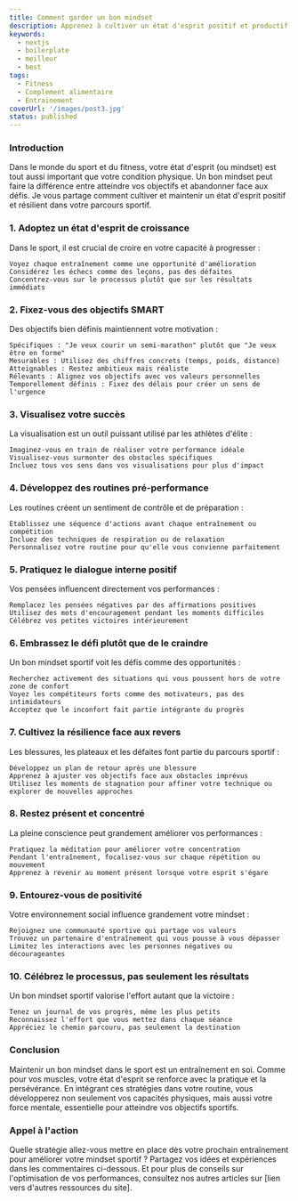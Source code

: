 ```yaml
---
title: Comment garder un bon mindset
description: Apprenez à cultiver un état d'esprit positif et productif grâce à notre guide. Découvrez des clés essentielles pour développer votre résilience, rester motivé et transformer vos pensées en actions concrètes au quotidien.
keywords:
  - nextjs
  - boilerplate
  - meilleur
  - best
tags:
  - Fitness
  - Complement alimentaire
  - Entrainement
coverUrl: '/images/post3.jpg'
status: published
---
```


### Introduction

Dans le monde du sport et du fitness, votre état d'esprit (ou mindset) est tout aussi important que votre condition physique. Un bon mindset peut faire la différence entre atteindre vos objectifs et abandonner face aux défis. Je vous partage comment cultiver et maintenir un état d'esprit positif et résilient dans votre parcours sportif.
### 1. Adoptez un état d'esprit de croissance

Dans le sport, il est crucial de croire en votre capacité à progresser :

    Voyez chaque entraînement comme une opportunité d'amélioration
    Considérez les échecs comme des leçons, pas des défaites
    Concentrez-vous sur le processus plutôt que sur les résultats immédiats

### 2. Fixez-vous des objectifs SMART

Des objectifs bien définis maintiennent votre motivation :

    Spécifiques : "Je veux courir un semi-marathon" plutôt que "Je veux être en forme"
    Mesurables : Utilisez des chiffres concrets (temps, poids, distance)
    Atteignables : Restez ambitieux mais réaliste
    Rélevants : Alignez vos objectifs avec vos valeurs personnelles
    Temporellement définis : Fixez des délais pour créer un sens de l'urgence

### 3. Visualisez votre succès

La visualisation est un outil puissant utilisé par les athlètes d'élite :

    Imaginez-vous en train de réaliser votre performance idéale
    Visualisez-vous surmonter des obstacles spécifiques
    Incluez tous vos sens dans vos visualisations pour plus d'impact

### 4. Développez des routines pré-performance

Les routines créent un sentiment de contrôle et de préparation :

    Établissez une séquence d'actions avant chaque entraînement ou compétition
    Incluez des techniques de respiration ou de relaxation
    Personnalisez votre routine pour qu'elle vous convienne parfaitement

### 5. Pratiquez le dialogue interne positif

Vos pensées influencent directement vos performances :

    Remplacez les pensées négatives par des affirmations positives
    Utilisez des mots d'encouragement pendant les moments difficiles
    Célébrez vos petites victoires intérieurement

### 6. Embrassez le défi plutôt que de le craindre

Un bon mindset sportif voit les défis comme des opportunités :

    Recherchez activement des situations qui vous poussent hors de votre zone de confort
    Voyez les compétiteurs forts comme des motivateurs, pas des intimidateurs
    Acceptez que le inconfort fait partie intégrante du progrès

### 7. Cultivez la résilience face aux revers

Les blessures, les plateaux et les défaites font partie du parcours sportif :

    Développez un plan de retour après une blessure
    Apprenez à ajuster vos objectifs face aux obstacles imprévus
    Utilisez les moments de stagnation pour affiner votre technique ou explorer de nouvelles approches

### 8. Restez présent et concentré

La pleine conscience peut grandement améliorer vos performances :

    Pratiquez la méditation pour améliorer votre concentration
    Pendant l'entraînement, focalisez-vous sur chaque répétition ou mouvement
    Apprenez à revenir au moment présent lorsque votre esprit s'égare

### 9. Entourez-vous de positivité

Votre environnement social influence grandement votre mindset :

    Rejoignez une communauté sportive qui partage vos valeurs
    Trouvez un partenaire d'entraînement qui vous pousse à vous dépasser
    Limitez les interactions avec les personnes négatives ou décourageantes

### 10. Célébrez le processus, pas seulement les résultats

Un bon mindset sportif valorise l'effort autant que la victoire :

    Tenez un journal de vos progrès, même les plus petits
    Reconnaissez l'effort que vous mettez dans chaque séance
    Appréciez le chemin parcouru, pas seulement la destination

### Conclusion

Maintenir un bon mindset dans le sport est un entraînement en soi. Comme pour vos muscles, votre état d'esprit se renforce avec la pratique et la persévérance. En intégrant ces stratégies dans votre routine, vous développerez non seulement vos capacités physiques, mais aussi votre force mentale, essentielle pour atteindre vos objectifs sportifs.

### Appel à l'action

Quelle stratégie allez-vous mettre en place dès votre prochain entraînement pour améliorer votre mindset sportif ? Partagez vos idées et expériences dans les commentaires ci-dessous. Et pour plus de conseils sur l'optimisation de vos performances, consultez nos autres articles sur [lien vers d'autres ressources du site].